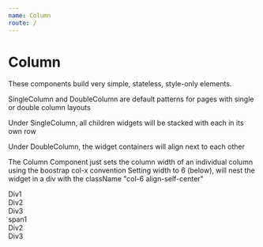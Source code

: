 ```yaml
---
name: Column
route: /
---
```



# Column
These components build very simple, stateless, style-only elements.

<Props of={Column} />

SingleColumn and DoubleColumn are default patterns for pages with single or double column layouts

Under SingleColumn, all children widgets will be stacked with each in its own row
  <MyPage>
    <SingleColumn>
      <WidgetContainer/>
      <WidgetContainer/>
    </SingleColumn>
  </MyPage>

Under DoubleColumn, the widget containers will align next to each other
  <MyPage>
    <DoubleColumn>
      <WidgetContainer/>
      <WidgetContainer/>
    </DoubleColumn>
  </MyPage>

The Column Component just sets the column width of an individual column using the boostrap col-x convention
Setting width to 6 (below), will nest the widget in a div with the className "col-6 align-self-center"
<Playground>
  <SingleColumn width="6" style="background: yellow;">
    <div>Div1</div>
    <div>Div2</div>
    <div>Div3</div>
  </SingleColumn>
  <SingleColumn>
    <span>span1</span>
    <div>Div2</div>
    <div>Div3</div>
  </SingleColumn>
</Playground>

